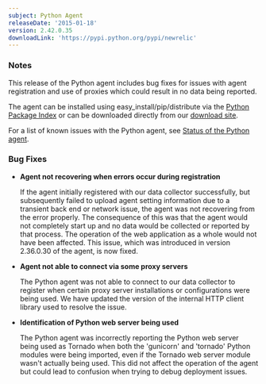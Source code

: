 ```yaml
---
subject: Python Agent
releaseDate: '2015-01-18'
version: 2.42.0.35
downloadLink: 'https://pypi.python.org/pypi/newrelic'
---
```


### Notes

This release of the Python agent includes bug fixes for issues with agent registration and use of proxies which could result in no data being reported.

The agent can be installed using easy_install/pip/distribute via the [Python Package Index](https://pypi.python.org/pypi/newrelic) or can be downloaded directly from our [download site](http://download.newrelic.com/python_agent/release/).

For a list of known issues with the Python agent, see [Status of the Python agent](https://docs.newrelic.com/docs/python/status-of-python-agent).

### Bug Fixes

* **Agent not recovering when errors occur during registration**

  If the agent initially registered with our data collector successfully, but subsequently failed to upload agent setting information due to a transient back end or network issue, the agent was not recovering from the error properly. The consequence of this was that the agent would not completely start up and no data would be collected or reported by that process. The operation of the web application as a whole would not have been affected. This issue, which was introduced in version 2.36.0.30 of the agent, is now fixed.
* **Agent not able to connect via some proxy servers**

  The Python agent was not able to connect to our data collector to register when certain proxy server installations or configurations were being used. We have updated the version of the internal HTTP client library used to resolve the issue.
* **Identification of Python web server being used**

  The Python agent was incorrectly reporting the Python web server being used as Tornado when both the 'gunicorn' and 'tornado' Python modules were being imported, even if the Tornado web server module wasn't actually being used. This did not affect the operation of the agent but could lead to confusion when trying to debug deployment issues.
